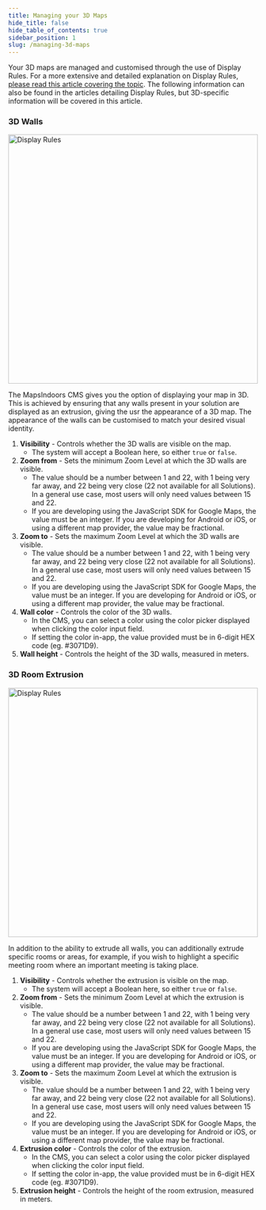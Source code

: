 ```yaml
---
title: Managing your 3D Maps
hide_title: false
hide_table_of_contents: true
sidebar_position: 1
slug: /managing-3d-maps
---
```



Your 3D maps are managed and customised through the use of Display Rules. For a more extensive and detailed explanation on Display Rules, [please read this article covering the topic](/display-rules). The following information can also be found in the articles detailing Display Rules, but 3D-specific information will be covered in this article.

### 3D Walls

<img src="/img/cms/3d-walls.png" alt="Display Rules" width="504"/>

The MapsIndoors CMS gives you the option of displaying your map in 3D. This is achieved by ensuring that any walls present in your solution are displayed as an extrusion, giving the usr the appearance of a 3D map. The appearance of the walls can be customised to match your desired visual identity.

1. **Visibility** - Controls whether the 3D walls are visible on the map.
    * The system will accept a Boolean here, so either `true` or `false`.
1. **Zoom from** - Sets the minimum Zoom Level at which the 3D walls are visible.
    * The value should be a number between 1 and 22, with 1 being very far away, and 22 being very close (22 not available for all Solutions). In a general use case, most users will only need values between 15 and 22.
    * If you are developing using the JavaScript SDK for Google Maps, the value must be an integer. If you are developing for Android or iOS, or using a different map provider, the value may be fractional.
1. **Zoom to** - Sets the maximum Zoom Level at which the 3D walls are visible.
    * The value should be a number between 1 and 22, with 1 being very far away, and 22 being very close (22 not available for all Solutions). In a general use case, most users will only need values between 15 and 22.
    * If you are developing using the JavaScript SDK for Google Maps, the value must be an integer. If you are developing for Android or iOS, or using a different map provider, the value may be fractional.
1. **Wall color** - Controls the color of the 3D walls.
    * In the CMS, you can select a color using the color picker displayed when clicking the color input field.
    * If setting the color in-app, the value provided must be in 6-digit HEX code (eg. #3071D9).
1. **Wall height** - Controls the height of the 3D walls, measured in meters.

### 3D Room Extrusion

<img src="/img/cms/3d-room-extrusion.png" alt="Display Rules" width="504"/>

In addition to the ability to extrude all walls, you can additionally extrude specific rooms or areas, for example, if you wish to highlight a specific meeting room where an important meeting is taking place.

1. **Visibility** - Controls whether the extrusion is visible on the map.
    * The system will accept a Boolean here, so either `true` or `false`.
1. **Zoom from** - Sets the minimum Zoom Level at which the extrusion is visible.
    * The value should be a number between 1 and 22, with 1 being very far away, and 22 being very close (22 not available for all Solutions). In a general use case, most users will only need values between 15 and 22.
    * If you are developing using the JavaScript SDK for Google Maps, the value must be an integer. If you are developing for Android or iOS, or using a different map provider, the value may be fractional.
1. **Zoom to** - Sets the maximum Zoom Level at which the extrusion is visible.
    * The value should be a number between 1 and 22, with 1 being very far away, and 22 being very close (22 not available for all Solutions). In a general use case, most users will only need values between 15 and 22.
    * If you are developing using the JavaScript SDK for Google Maps, the value must be an integer. If you are developing for Android or iOS, or using a different map provider, the value may be fractional.
1. **Extrusion color** - Controls the color of the extrusion.
    * In the CMS, you can select a color using the color picker displayed when clicking the color input field.
    * If setting the color in-app, the value provided must be in 6-digit HEX code (eg. #3071D9).
1. **Extrusion height** - Controls the height of the room extrusion, measured in meters.

